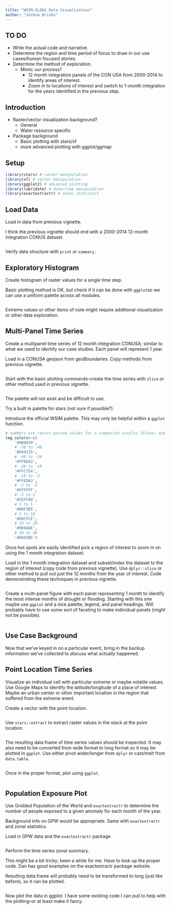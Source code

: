 ```yaml
---
title: "WSIM-GLDAS Data Visualization"
author: "Joshua Brinks"
---
```


## TO DO

  * Write the actual code and narrative.
  * Determine the region and time period of focus to draw in our use cases/human focused stories.
  * Determine the method of exploration.
    + Mimic our process?
      * 12 month integration panels of the CON USA from 2000-2014 to identify areas of interest.
      * Zoom in to locations of interest and switch to 1-month integration for the years identified in the previous step.

## Introduction

  * Raster/vector visualization background?
    + General
    + Water resource specific
  * Package background
    + Basic plotting with stars/sf
    + more advanced plotting with ggplot/ggmap

## Setup

```r
library(stars) # raster manipulation
library(sf) # vector manipulation
library(ggplot2) # advanced plotting
library(lubridate) # date/time manipulation
library(exactextractr) # zonal statistics

```

## Load Data

Load in data from previous vignette.

I think the previous vignette should end with a 2000-2014 12-month integration CONUS dataset.

```r

```

Verify data structure with `print` or `summary.`

## Exploratory Histogram

Create histogram of raster values for a single time step.

Basic plotting method is OK, but check if it can be done with `ggplot`so we can use a uniform palette across all modules.

```r

```

Extreme values or other items of note might require additional visualization or other data exploration.

## Multi-Panel Time Series

Create a multipanel time series of 12 month integration CONUSA; similar to what we used to identify our case studies. Each panel will represent 1 year.

Load in a CONUSA geojson from geoBoundaries. Copy methods from previous vignette.

```r

```


Start with the basic plotting commands--create the time series with `slice` or other method used in previous vignette.

```r

```

The palette will not exist and be difficult to use.

Try a built in palette for stars (not sure if possible?).

Introduce the official WSIM palette. This may only be helpful within a `ggplot` function.

```r
# numbers are return period values for a composite surplus (blues) and deficit (reds) dataset
leg_colors<-c(
    '#9B0039',
    # -50 to -40
    '#D44135',
    # -40 to -20
    '#FF8D43',
    # -20 to -10
    '#FFC754',
    # -10 to -5
    '#FFEDA3',
    # -5 to -3
    '#FFFFFF',
    # -3 to 3
    '#CEFFAD',
    # 3 to 5
    '#00F3B5',
    # 5 to 10
    '#00CFCE',
    # 10 to 20
    '#009ADE',
    # 20 to 40
    '#0045B5')
```

Once hot spots are easily identified pick a region of interest to zoom in on using the 1 month integration dataset.

Load in the 1 month integration dataset and subset/index the dataset to the region of interest (copy code from previous vignette). Use `dplyr::slice` or other method to pull out just the 12 months from the year of interest. Code demonstrating these techniques in previous vignette.

```r

```

Create a multi-panel figure with each panel representing 1 month to identify the most intense months of drought or flooding. Starting with this one maybe use `ggplot` and a nice palette, legend, and panel headings. Will probably have to use some sort of faceting to make individual panels (might not be possible).

```r

```

## Use Case Background

Now that we've keyed in on a particular event, bring in the backup information we've collected to discuss what actually happened.

## Point Location Time Series

Visualize an individual cell with particular extreme or maybe volatile values. Use Google Maps to identify the latitude/longitude of a place of interest. Maybe an urban center or other important location in the region that suffered from the extreme event.

Create a vector with the point location.

```r

```

Use `stars::extract` to extract raster values in the stack at the point location. 

```r

```

The resulting data frame of time series values should be inspected. It may also need to be converted from wide format to long format so it may be plotted in `ggplot`. Use either pivot wider/longer from `dplyr` or cast/melt from `data.table`.

```r

```

Once in the proper format, plot using `ggplot`.

```r

```

## Population Exposure Plot

Use Gridded Population of the World and `exactextractr` to determine the number of people exposed to a given anomaly for each month of the year. 

Background info on GPW would be appropriate. Same with `exactextractr` and zonal statistics.

Load in GPW data and the `exactextractr` package

```r

```

Perform the time series zonal summary.

This might be a bit tricky; been a while for me. Have to look up the proper code. Dan has good examples on the exactextractr package website.

Resulting data.frame will probably need to be transformed to long (just like before), so it can be plotted.

```r

```

Now plot the data in ggplot. I have some existing code I can pull to help with the plotting--or at least make it fancy.

